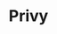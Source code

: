 ---
title: Privy
category: Wallet SDKs
description: "Spin up embedded wallets and beautiful authentication flows for all users."
logo: /images/privy.png
---